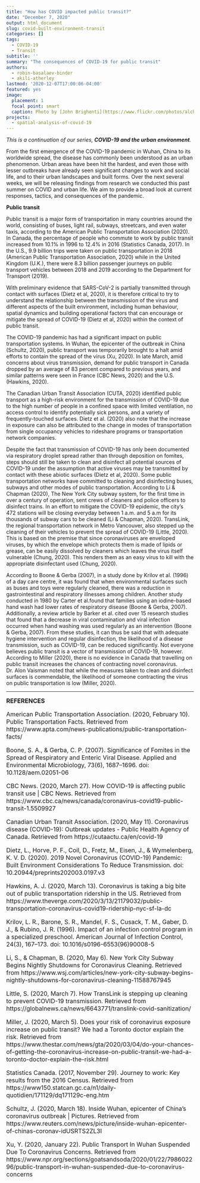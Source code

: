 ```yaml
---
title: "How has COVID impacted public transit?"
date: "December 7, 2020"
output: html_document
slug: covid-built-environment-transit
categories: []
tags:
  - COVID-19
  - Transit
subtitle: ''
summary: "The consequences of COVID-19 for public transit"
authors:
  - robin-basalaev-binder
  - akili-atherley
lastmod: '2020-12-07T17:00:06-04:00'
featured: yes
image:
  placement: 1
  focal point: smart
  caption: Photo by [John Brighenti](https://www.flickr.com/photos/alchemist_x/49210599167/)
projects:
  - spatial-analysis-of-covid-19
---
```


*This is a continuation of our series, __COVID-19 and the urban environment__.*

From the first emergence of the COVID-19 pandemic in Wuhan, China to its worldwide spread, the disease has commonly been understood as an urban phenomenon. Urban areas have been hit the hardest, and even those with lesser outbreaks have already seen significant changes to work and social life, and to their urban landscapes and built forms. Over the next several weeks, we will be releasing findings from research we conducted this past summer on COVID and urban life. We aim to provide a broad look at current responses, tactics, and consequences of the pandemic.

**Public transit**

Public transit is a major form of transportation in many countries around the world,  consisting of buses, light rail, subways, streetcars, and even water taxis, according to the American Public Transportation Association (2020). In Canada, the percentage of people who commute to work by public transit increased from 10.1% in 1996 to 12.4% in 2016 (Statistics Canada, 2017). In the U.S., 9.9 billion trips were taken on public transportation in 2018 (American Public Transportation Association, 2020) while in the United Kingdom (U.K.), there were 8.3 billion passenger journeys on public transport vehicles between 2018 and 2019 according to the Department for Transport (2019). 

With preliminary evidence that SARS-CoV-2 is partially transmitted through contact with surfaces (Dietz et al, 2020), it is therefore critical to try to understand the relationship between the transmission of the virus and different aspects of the built environment, including human behaviour, spatial dynamics and building operational factors that can encourage or mitigate the spread of  COVID-19 (Dietz et al, 2020) within the context of public transit.

The COVID-19 pandemic has had a significant impact on public transportation systems. In Wuhan, the epicenter of the outbreak in China (Schultz, 2020), public transport was temporarily brought to a halt amid efforts to contain the spread of the virus (Xu, 2020). In late March, amid concerns about virus transmission, demand for public transport in Canada dropped by an average of 83 percent compared to previous years, and similar patterns were seen in France (CBC News, 2020) and the U.S. (Hawkins, 2020).

The Canadian Urban Transit Association (CUTA, 2020) identified public transport as a high-risk environment for the transmission of COVID-19 due to the high number of people in a confined space with limited ventilation, no access control to identify potentially sick persons, and a variety of frequently-touched surfaces. Dietz et al. (2020) also note that the increase in exposure can also be attributed to the change in modes of transportation from single occupancy vehicles to rideshare programs or transportation network companies. 

Despite the fact that transmission of COVID-19 has only been documented via respiratory droplet spread rather than through deposition on fomites, steps should still be taken to clean and disinfect all potential sources of COVID-19 under the assumption that active viruses may be transmitted by contact with these abiotic surfaces (Dietz et al, 2020). Some public transportation networks have committed to cleaning and disinfecting buses, subways and other modes of public transportation. According to Li & Chapman (2020), The New York City subway system, for the first time in over a century of operation, sent crews of cleaners and police officers to disinfect trains. In an effort to mitigate the COVID-19 epidemic, the city’s 472 stations will be closing everyday between 1 a.m. and 5 a.m for its thousands of subway cars to be cleaned (Li & Chapman, 2020). TransLink, the regional transportation network in Metro Vancouver, also stepped up the cleaning of their vehicles to prevent the spread of COVID-19 (Little, 2020). This is based on the premise that since coronaviruses are enveloped viruses, by which the envelope which protects them is made of lipids or grease, can be easily dissolved by cleaners which leaves the virus itself vulnerable (Chung, 2020). This renders them as an easy virus to kill with the appropriate disinfectant used (Chung, 2020).

According to Boone & Gerba (2007), in a study done by Krilov et al. (1996) of a day care centre, it was found that when environmental surfaces such as buses and toys were regularly cleaned, there was a reduction in gastrointestinal and respiratory illnesses among children. Another study conducted in 1980 by Carter et al.found that families using an iodine-based hand wash had lower rates of respiratory disease (Boone & Gerba, 2007). Additionally, a review article by Barker et al. cited over 15 research studies that found that a decrease in viral contamination and viral infection occurred when hand washing was used regularly as an intervention (Boone & Gerba, 2007). From these studies, it can thus be said that with adequate hygiene intervention and regular disinfection, the likelihood of a disease transmission, such as COVID-19, can be reduced significantly. 
Not everyone believes public transit is a vector of transmission of COVID-19, however. According to Miller (2020), there is no evidence in Canada that travelling on public transit increases the chances of contracting novel coronavirus. Dr. Alon Vaisman noted that while the measures taken to clean and disinfect surfaces is commendable, the likelihood of someone contracting the virus on public transportation is low (Miller, 2020).

---

<font size = 3>**REFERENCES**

American Public Transportation Association. (2020, February 10). Public Transportation Facts. 
Retrieved from https://www.apta.com/news-publications/public-transportation-facts/

Boone, S. A., & Gerba, C. P. (2007). Significance of Fomites in the Spread of Respiratory and Enteric Viral Disease. Applied and Environmental Microbiology, 73(6), 1687–1696. doi: 10.1128/aem.02051-06

CBC News. (2020, March 27). How COVID-19 is affecting public transit use | CBC News. Retrieved from https://www.cbc.ca/news/canada/coronavirus-covid19-public-transit-1.5509927

Canadian Urban Transit Association. (2020, May 11). Coronavirus disease (COVID-19): Outbreak updates - Public Health Agency of Canada. Retrieved from https://cutaactu.ca/en/covid-19

Dietz, L., Horve, P. F., Coil, D., Fretz, M., Eisen, J., & Wymelenberg, K. V. D. (2020). 2019 Novel Coronavirus (COVID-19) Pandemic: Built Environment Considerations To Reduce Transmission. doi: 10.20944/preprints202003.0197.v3

Hawkins, A. J. (2020, March 13). Coronavirus is taking a big bite out of public transportation ridership in the US. Retrieved from https://www.theverge.com/2020/3/13/21179032/public-transportation-coronavirus-covid19-ridership-nyc-sf-la-dc

Krilov, L. R., Barone, S. R., Mandel, F. S., Cusack, T. M., Gaber, D. J., & Rubino, J. R. (1996). Impact of an infection control program in a specialized preschool. American Journal of Infection Control, 24(3), 167–173. doi: 10.1016/s0196-6553(96)90008-5

Li, S., & Chapman, B. (2020, May 6). New York City Subway Begins Nightly Shutdowns for Coronavirus Cleaning. Retrieved from https://www.wsj.com/articles/new-york-city-subway-begins-nightly-shutdowns-for-coronavirus-cleaning-11588767945

Little, S. (2020, March 7). How TransLink is stepping up cleaning to prevent COVID-19 transmission. Retrieved from https://globalnews.ca/news/6643771/translink-covid-sanitization/

Miller, J. (2020, March 5). Does your risk of coronavirus exposure increase on public transit? We had a Toronto doctor explain the risk. Retrieved from https://www.thestar.com/news/gta/2020/03/04/do-your-chances-of-getting-the-coronavirus-increase-on-public-transit-we-had-a-toronto-doctor-explain-the-risk.html

Statistics Canada. (2017, November 29). Journey to work: Key results from the 2016 Census. Retrieved from https://www150.statcan.gc.ca/n1/daily-quotidien/171129/dq171129c-eng.htm

Schultz, J. (2020, March 18). Inside Wuhan, epicenter of China's coronavirus outbreak | Pictures. Retrieved from https://www.reuters.com/news/picture/inside-wuhan-epicenter-of-chinas-coronav-idUSRTS2ZL3I

Xu, Y. (2020, January 22). Public Transport In Wuhan Suspended Due To Coronavirus Concerns. Retrieved from https://www.npr.org/sections/goatsandsoda/2020/01/22/798602296/public-transport-in-wuhan-suspended-due-to-coronavirus-concerns
